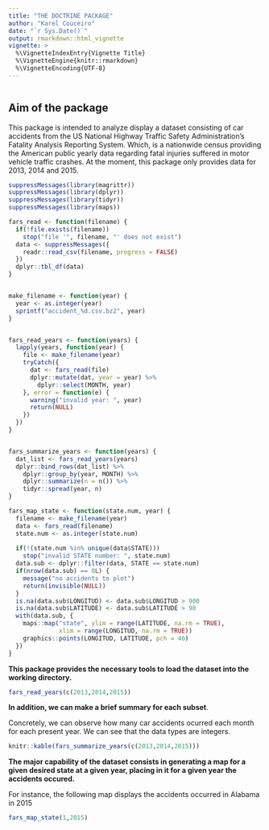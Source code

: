 ```yaml
---
title: "THE DOCTRINE PACKAGE"
author: "Karel Couceiro"
date: "`r Sys.Date()`"
output: rmarkdown::html_vignette
vignette: >
  %\VignetteIndexEntry{Vignette Title}
  %\VignetteEngine{knitr::rmarkdown}
  %\VignetteEncoding{UTF-8}
---
```


```r
```

## Aim of the package

This package is intended to analyze display a dataset consisting of car accidents from the US National Highway Traffic Safety Administration's Fatality Analysis Reporting System. Which, is a nationwide census providing the American public yearly data regarding fatal injuries suffered in motor vehicle traffic crashes. At the moment, this package only provides data for 2013, 2014 and 2015.


```r

suppressMessages(library(magrittr))
suppressMessages(library(dplyr))
suppressMessages(library(tidyr))
suppressMessages(library(maps))

fars_read <- function(filename) {
  if(!file.exists(filename))
    stop("file '", filename, "' does not exist")
  data <- suppressMessages({
    readr::read_csv(filename, progress = FALSE)
  })
  dplyr::tbl_df(data)
}


make_filename <- function(year) {
  year <- as.integer(year)
  sprintf("accident_%d.csv.bz2", year)
}


fars_read_years <- function(years) {
  lapply(years, function(year) {
    file <- make_filename(year)
    tryCatch({
      dat <- fars_read(file)
      dplyr::mutate(dat, year = year) %>% 
        dplyr::select(MONTH, year)
    }, error = function(e) {
      warning("invalid year: ", year)
      return(NULL)
    })
  })
}


fars_summarize_years <- function(years) {
  dat_list <- fars_read_years(years)
  dplyr::bind_rows(dat_list) %>% 
    dplyr::group_by(year, MONTH) %>% 
    dplyr::summarize(n = n()) %>%
    tidyr::spread(year, n)
}

fars_map_state <- function(state.num, year) {
  filename <- make_filename(year)
  data <- fars_read(filename)
  state.num <- as.integer(state.num)
  
  if(!(state.num %in% unique(data$STATE)))
    stop("invalid STATE number: ", state.num)
  data.sub <- dplyr::filter(data, STATE == state.num)
  if(nrow(data.sub) == 0L) {
    message("no accidents to plot")
    return(invisible(NULL))
  }
  is.na(data.sub$LONGITUD) <- data.sub$LONGITUD > 900
  is.na(data.sub$LATITUDE) <- data.sub$LATITUDE > 90
  with(data.sub, {
    maps::map("state", ylim = range(LATITUDE, na.rm = TRUE),
              xlim = range(LONGITUD, na.rm = TRUE))
    graphics::points(LONGITUD, LATITUDE, pch = 46)
  })
}

```



**This package provides the necessary tools to load the dataset into the working directory.**


```r

fars_read_years(c(2013,2014,2015))

```



**In addition, we can make a brief summary for each subset**. 

Concretely, we can observe how many car accidents ocurred each month for each present year. We can see that the data types are integers.

```r
knitr::kable(fars_summarize_years(c(2013,2014,2015)))
```




**The major capability of the dataset consists in generating a map for a given desired state at a given year, placing in it for a given year the accidents occured.**

For instance, the following map displays the accidents occurred in Alabama in 2015


```r

fars_map_state(1,2015)

```


